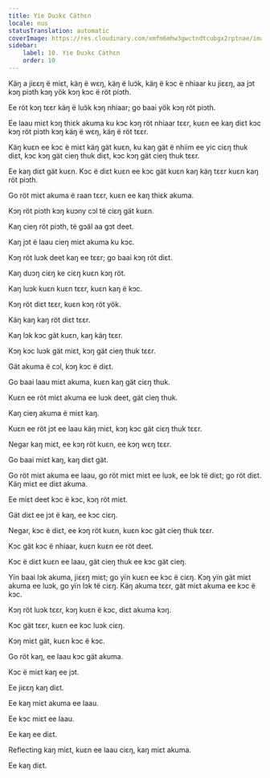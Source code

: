 ```yaml
---
title: Yie Duɔkɛ Cäthɛn
locale: nus
statusTranslation: automatic
coverImage: https://res.cloudinary.com/xmfm6mhw3gwctndtcubgx2rptnae/image/upload/v1741354419/small_cover_la_gran_rebelion_28716e29d2.webp
sidebar:
    label: 10. Yie Duɔkɛ Cäthɛn
    order: 10
---
```

Käŋ a jiɛɛŋ ë miɛt, käŋ ë wɛŋ, käŋ ë luɔ̈k, käŋ ë kɔc ë nhiaar ku jiɛɛŋ, aa jɔt kɔŋ piɔth kɔŋ yök kɔŋ kɔc ë röt piɔth.

Ee röt kɔŋ tɛɛr käŋ ë luɔ̈k kɔŋ nhiaar; go baai yök kɔŋ röt piɔth.

Ee laau miɛt kɔŋ thiɛk akuma ku kɔc kɔŋ röt nhiaar tɛɛr, kuɛn ee kaŋ diɛt kɔc kɔŋ röt piɔth kɔŋ käŋ ë wɛŋ, käŋ ë röt tɛɛr.

Käŋ kuɛn ee kɔc ë miɛt käŋ gät kuɛn, ku kaŋ gät ë nhiim ee yic ciɛŋ thuk diɛt, kɔc kɔŋ gät cieŋ thuk diɛt, kɔc kɔŋ gät cieŋ thuk tɛɛr.

Ee kaŋ diɛt gät kuɛn. Kɔc ë diɛt kuɛn ee kɔc gät kuɛn kaŋ käŋ tɛɛr kuɛn kaŋ röt piɔth.

Go röt miɛt akuma ë raan tɛɛr, kuɛn ee kaŋ thiɛk akuma.

Kɔŋ röt piɔth kɔŋ kuɔny cɔl të ciɛŋ gät kuɛn.

Kaŋ cieŋ röt piɔth, të gɔäl aa gɔt deet.

Kaŋ jɔt ë laau cieŋ miɛt akuma ku kɔc.

Kɔŋ röt luɔk deet kaŋ ee tɛɛr; go baai kɔŋ röt diɛt.

Kaŋ duɔŋ ciɛŋ ke ciɛŋ kuɛn kɔŋ röt.

Kaŋ luɔk kuɛn kuɛn tɛɛr, kuɛn kaŋ ë kɔc.

Kɔŋ röt diɛt tɛɛr, kuɛn kɔŋ röt yök.

Käŋ kaŋ kaŋ röt diɛt tɛɛr.

Kaŋ lɔk kɔc gät kuɛn, kaŋ käŋ tɛɛr.

Kɔŋ kɔc luɔk gät miɛt, kɔŋ gät cieŋ thuk tɛɛr.

Gät akuma ë cɔl, kɔŋ kɔc ë diɛt.

Go baai laau miɛt akuma, kuɛn kaŋ gät ciɛŋ thuk.

Kuɛn ee röt miɛt akuma ee luɔk deet, gät cieŋ thuk.

Kaŋ cieŋ akuma ë miɛt kaŋ.

Kuɛn ee röt jɔt ee laau käŋ miɛt, kɔŋ kɔc gät ciɛŋ thuk tɛɛr.

Negar kaŋ miɛt, ee kɔŋ röt kuɛn, ee kɔŋ wɛŋ tɛɛr.

Go baai miɛt kaŋ, kaŋ diɛt gät.

Go röt miɛt akuma ee laau, go röt miɛt miɛt ee luɔk, ee lɔk të diɛt; go röt diɛt. Käŋ miɛt ee diɛt akuma.

Ee miɛt deet kɔc ë kɔc, kɔŋ röt miɛt.

Gät diɛt ee jɔt ë kaŋ, ee kɔc ciɛŋ.

Negar, kɔc ë diɛt, ee kɔŋ röt kuɛn, kuɛn kɔc gät cieŋ thuk tɛɛr.

Kɔc gät kɔc ë nhiaar, kuɛn kuɛn ee röt deet.

Kɔc ë diɛt kuɛn ee laau, gät cieŋ thuk ee kɔc gät cieŋ.

Yïn baai lɔk akuma, jiɛɛŋ miɛt; go yïn kuɛn ee kɔc ë ciɛŋ. Kɔŋ yïn gät miɛt akuma ee luɔk, go yïn lɔk të ciɛŋ. Käŋ akuma tɛɛr, gät miɛt akuma ee kɔc ë kɔc.

Kɔŋ röt luɔk tɛɛr, kɔŋ kuɛn ë kɔc, diɛt akuma kɔŋ.

Kɔc gät tɛɛr, kuɛn ee kɔc luɔk ciɛŋ.

Kɔŋ miɛt gät, kuɛn kɔc ë kɔc.

Go röt kaŋ, ee laau kɔc gät akuma.

Kɔc ë miɛt kaŋ ee jɔt.

Ee jiɛɛŋ kaŋ diɛt.

Ee kaŋ miɛt akuma ee laau.

Ee kɔc miɛt ee laau.

Ee kaŋ ee diɛt.

Reflecting kaŋ miɛt, kuɛn ee laau ciɛŋ, kaŋ miɛt akuma.

Ee kaŋ diɛt.

